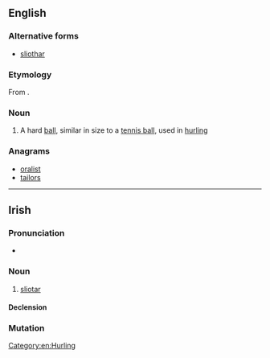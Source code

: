 ==English==
{{wikipedia}}
===Alternative forms===
* [[sliothar]]

===Etymology===
From {{etyl|ga}} {{term|sliotar|lang=ga}}.

===Noun===
{{en-noun}}

# A hard [[ball]], similar in size to a [[tennis ball]], used in [[hurling]]

===Anagrams===
* [[oralist#English|oralist]]
* [[tailors#English|tailors]]

[[Category:en:Hurling]]

----

==Irish==

===Pronunciation===
*{{IPA|[ˈʃlʲɪt̪ˠəɾˠ]|lang=ga}}

===Noun===
{{ga-noun|sliotair|sliotair|g=m}}

# {{context|hurling|lang=ga}} [[#English|sliotar]]

====Declension====
{{ga-decl-m1|sl|iotar|iotair}}

===Mutation===
{{ga mut cons|sl|iotar}}